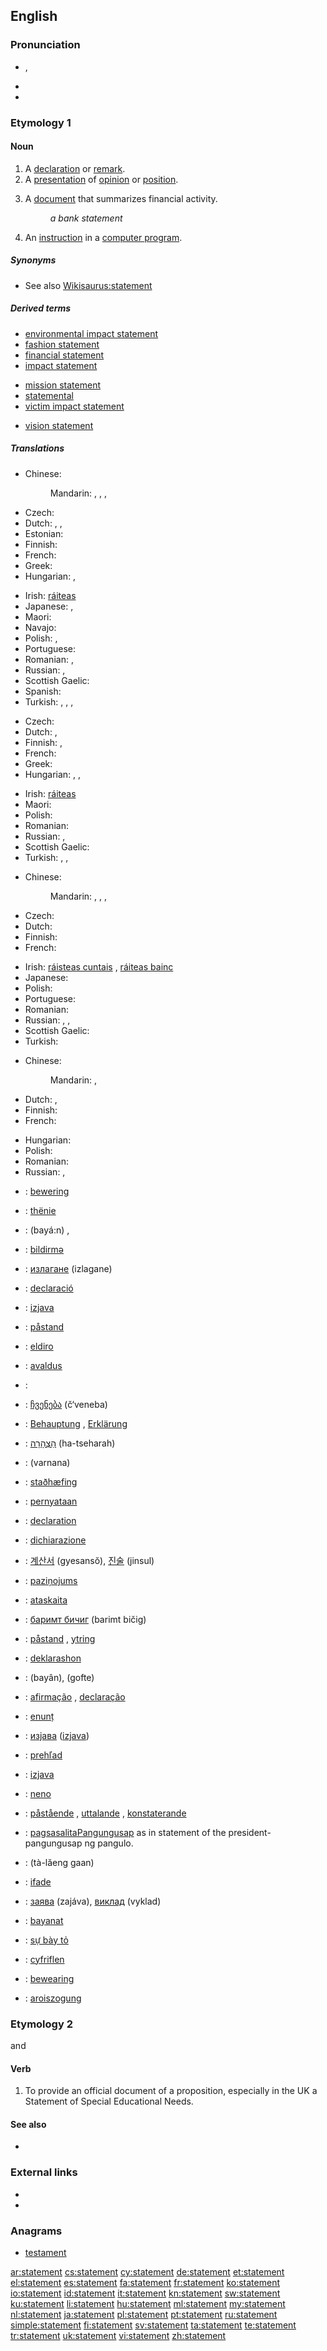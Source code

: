 {{slim-wikipedia|dab=statement}}
==English==

===Pronunciation===
* {{a|UK}} {{IPA|/ˈsteɪt.mənt/}}, {{X-SAMPA|/"steIt.m@nt/}}
* {{rhymes|eɪtmənt}}
* {{audio|en-us-statement.ogg|Audio (US)}}

===Etymology 1===
{{term|state#Verb|state (verb)}} {{suffix||ment}}

====Noun====
{{en-noun}}

# A [[declaration]] or [[remark]].
# A [[presentation]] of [[opinion]] or [[position]].
# {{finance}} A [[document]] that summarizes financial activity.
#: ''a bank statement''
# {{computing}} An [[instruction]] in a [[computer program]].
{{rfex}}

=====Synonyms=====
* See also [[Wikisaurus:statement]]

=====Derived terms=====
{{rel-top3|Terms derived from ''statement''}}
* [[environmental impact statement]]
* [[fashion statement]]
* [[financial statement]]
* [[impact statement]]
{{rel-mid3}}
* [[mission statement]]
* [[statemental]]
* [[victim impact statement]]
{{rel-mid3}}
* [[vision statement]]
{{rel-bottom}}

=====Translations=====
{{trans-top|declaration or remark}}
* Chinese:
*: Mandarin: {{t|cmn|聲明|sc=Hani}}, {{t|cmn|声明|tr=shēngmíng|sc=Hani}}, {{t|cmn|陳述|sc=Hani}}, {{t|cmn|陈述|tr=chénshù|sc=Hani}}
* Czech: {{t-|cs|výrok|m}}
* Dutch: {{t+|nl|verklaring|f}}, {{t-|nl|bemerking|f}}, {{t+|nl|opmerking|f}}
* Estonian: {{t-|et|väide}}
* Finnish: {{t-|fi|toteamus}}
* French: {{t+|fr|déclaration|f}}
* Greek: {{t+|el|δήλωση|f|tr=dílosi|sc=Grek}}
* Hungarian: {{t+|hu|kijelentés}}, {{t+|hu|állítás}}
{{trans-mid}}
* Irish: [[ráiteas]] {{m}}
* Japanese: {{t-|ja|声明|tr=せいめい, seimei}}, {{t+|ja|陳述|tr=ちんじゅつ, chinjutsu}}
* Maori: {{t|mi|tauaki}}
* Navajo: {{tø|nv|chʼíhootʼánígíí}}
* Polish: {{t-|pl|stwierdzenie|n}}, {{t+|pl|twierdzenie|n}}
* Portuguese: {{t+|pt|declaração}}
* Romanian: {{t-|ro|declarație|f}}, {{t-|ro|remarcă|f}}
* Russian: {{t+|ru|заявление|n|tr=zajavlénije}}, {{t+|ru|утверждение|n|tr=utverždénije}}
* Scottish Gaelic: {{t-|gd|ràdh|m}}
* Spanish: {{t+|es|declaración|f}}
* Turkish: {{t+|tr|açıklama}}, {{t+|tr|bildirge}}, {{t+|tr|demeç}}, {{t+|tr|beyanat}}
{{trans-bottom}}

{{trans-top|presentation of opinion or position}}
* Czech: {{t-|cs|výrok|m}}
* Dutch: {{t+|nl|verklaring|f}}, {{t-|nl|stellingname|f}}
* Finnish: {{t+|fi|lausunto}}, {{t-|fi|kannanotto}}
* French: {{t+|fr|déclaration|f}}
* Greek: {{t+|el|δήλωση|f|tr=dílosi|sc=Grek}}
* Hungarian: {{t+|hu|bejelentés}}, {{t+|hu|nyilatkozat}}, {{t+|hu|közlemény}}
{{trans-mid}}
* Irish: [[ráiteas]] {{m}}
* Maori: {{t|mi|tauaki}}
* Polish: {{t-|pl|oświadczenie|n}}
* Romanian: {{t-|ro|declarație|f}}
* Russian: {{t+|ru|изложение|n|tr=izložénije}}, {{t+|ru|формулировка|f|tr=formuliróvka}}
* Scottish Gaelic: {{t-|gd|ràdh|m}}
* Turkish: {{t+|tr|açıklama}}, {{t+|tr|bildiri}}, {{t+|tr|deklarasyon}}
{{trans-bottom}}

{{trans-top|finance: document that summarizes financial activity}}
* Chinese:
*: Mandarin: {{t|cmn|財務報告|sc=Hani}}, {{t|cmn|财务报告|tr=cáiwù bàogào|sc=Hani}}, {{t|cmn|銀行結單|sc=Hani}}, {{t|cmn|银行结单|tr=yínháng jiédān|sc=Hani}} {{qualifier|bank statement}}
* Czech: {{t-|cs|výpis|m}}
* Dutch: {{t+|nl|uittreksel|n}}
* Finnish: {{t-|fi|tiliote}}
* French: {{t+|fr|relevé|m}}
{{trans-mid}}
* Irish: [[ráisteas cuntais]] {{m}}, [[ráiteas bainc]] {{f}}
* Japanese: {{t-|ja|報告書|tr=ほうこくしょ, hōkokusho}}
* Polish: {{t+|pl|wyciąg|m}}
* Portuguese: {{t+|pt|extrato|m}}
* Romanian: {{t-|ro|bilanț|n}}
* Russian: {{t+|ru|отчёт|m|tr=otčót}}, {{t+|ru|баланс|m|tr=baláns}}, {{t+|ru|выписка|f|tr=výpiska}}
* Scottish Gaelic: {{t-|gd|aithisg|f}}
* Turkish: {{t|tr|ekstre}}
{{trans-bottom}}

{{trans-top|computing: instruction in a computer program}}
* Chinese:
*: Mandarin: {{t|cmn|聲明|sc=Hani}}, {{t|cmn|声明|tr=shēngmíng|sc=Hani}}
* Dutch: {{t+|nl|verklaring|f}}, {{t+|nl|instructie}}
* Finnish: {{t+|fi|ohje}}
* French: {{t-|fr|instruction|f}}
{{trans-mid}}
* Hungarian: {{t+|hu|utasítás}}
* Polish: {{t+|pl|instrukcja|f}}
* Romanian: {{t-|ro|instrucțiune|f}}
* Russian: {{t+|ru|оператор|n|tr=operátor}}, {{t+|ru|инструкция|n|tr=instrúktsiya}}
{{trans-bottom}}

{{checktrans-top}}
* {{ttbc|af}}: [[bewering]]
* {{ttbc|sq}}: [[thënie]]
* {{ttbc|ar}}: {{Arab|[[بيان]]}} (bayá:n) {{m}}, {{Arab|[[تصريح]]}} {{unicode|(taʂrí:ħ)}} {{m}}
* {{ttbc|az}}: [[bildirmə]]
* {{ttbc|bg}}: [[излагане]] (izlagane) {{n}}
* {{ttbc|ca}}: [[declaració]] {{f}}
* {{ttbc|sh}}: [[izjava]] {{f}}
* {{ttbc|da}}: [[påstand]]
* {{ttbc|eo}}: [[eldiro]]
* {{ttbc|et}}: [[avaldus]]
* {{ttbc|roa-jer}}: {{t|roa-jer|êtat|m}}
* {{ttbc|ka}}: [[ჩვენება]] (č‘veneba)
* {{ttbc|de}}: [[Behauptung]] {{f}}, [[Erklärung]] {{f}}
* {{ttbc|he}}: [[הצהרה|הַצְהָרָה]] (ha-tseharah) {{f}}
* {{ttbc|hi}}: (varnana)
* {{ttbc|is}}: [[staðhæfing]]
* {{ttbc|id}}: [[pernyataan]]
* {{ttbc|ia}}: [[declaration]]
* {{ttbc|it}}: [[dichiarazione]]
{{trans-mid}}
* {{ttbc|ko}}: [[계산서]] (gyesansŏ), [[진술]] (jinsul)
* {{ttbc|lv}}: [[paziņojums]]
* {{ttbc|lt}}: [[ataskaita]]
* {{ttbc|mn}}: [[баримт бичиг]] (barimt bičig)
* {{ttbc|no}}: [[påstand]] {{m}}, [[ytring]] {{c}}
* {{ttbc|pap}}: [[deklarashon]]
* {{ttbc|fa}}: {{fa-Arab|[[بیان]]}} (bayân), {{fa-Arab|[[گفته]]}} (gofte)
* {{ttbc|pt}}: [[afirmação]] {{f}}, [[declaração]] {{f}}
* {{ttbc|ro}}: [[enunț]]
* {{ttbc|sh}}: [[изјава]] ([[izjava]])
* {{ttbc|sk}}: [[prehľad]]
* {{ttbc|sl}}: [[izjava]]
* {{ttbc|sw}}: [[neno]]
* {{ttbc|sv}}: [[påstående]] {{n}}, [[uttalande]] {{n}}, [[konstaterande]] {{n}}
* {{ttbc|tl}}: [[pagsasalita]]Pangungusap as in statement of the president-pangungusap ng pangulo.
* {{ttbc|th}}: {{Thai|[[แถลงการณ์]]}} (tà-lăeng gaan)
* {{ttbc|tr}}: [[ifade]]
* {{ttbc|uk}}: [[заява]] (zajáva), [[виклад]] (vyklad)
* {{ttbc|ug}}: [[bayanat]]
* {{ttbc|vi}}: [[sự bày tỏ]]
* {{ttbc|cy}}: [[cyfriflen]]
* {{ttbc|fy}}: [[bewearing]]
* {{ttbc|yi}}: [[aroiszogung]]
{{trans-bottom}}

===Etymology 2===
{{back-form|statementing}} and {{term|statemented||}}

====Verb====
{{en-verb}}

# {{transitive}} To provide an official document of a proposition, especially in the UK a Statement of Special Educational Needs.

====See also====
* {{pedia|Special education in England}}

===External links===
* {{R:Webster 1913}}
* {{R:Century 1911}}

===Anagrams===
* [[testament#English|testament]]

[[ar:statement]]
[[cs:statement]]
[[cy:statement]]
[[de:statement]]
[[et:statement]]
[[el:statement]]
[[es:statement]]
[[fa:statement]]
[[fr:statement]]
[[ko:statement]]
[[io:statement]]
[[id:statement]]
[[it:statement]]
[[kn:statement]]
[[sw:statement]]
[[ku:statement]]
[[li:statement]]
[[hu:statement]]
[[ml:statement]]
[[my:statement]]
[[nl:statement]]
[[ja:statement]]
[[pl:statement]]
[[pt:statement]]
[[ru:statement]]
[[simple:statement]]
[[fi:statement]]
[[sv:statement]]
[[ta:statement]]
[[te:statement]]
[[tr:statement]]
[[uk:statement]]
[[vi:statement]]
[[zh:statement]]